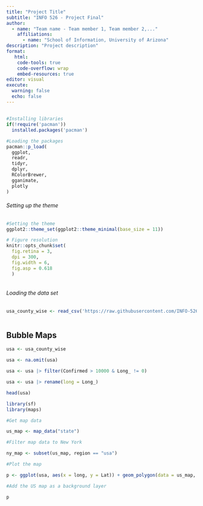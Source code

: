 ```yaml
---
title: "Project Title"
subtitle: "INFO 526 - Project Final"
author: 
  - name: "Team name - Team member 1, Team member 2,..."
    affiliations:
      - name: "School of Information, University of Arizona"
description: "Project description"
format:
   html:
    code-tools: true
    code-overflow: wrap
    embed-resources: true
editor: visual
execute:
  warning: false
  echo: false
---
```


## 

```r

#Installing libraries
if(!require('pacman'))
  installed.packages('pacman')

#Loading the packages
pacman::p_load(
  ggplot,
  readr,
  tidyr,
  dplyr,
  RColorBrewer,
  gganimate,
  plotly
)

```

###### Setting up the theme

```r

#Setting the theme 
ggplot2::theme_set(ggplot2::theme_minimal(base_size = 11))

# Figure resolution
knitr::opts_chunk$set(
  fig.retina = 3, 
  dpi = 300, 
  fig.width = 6, 
  fig.asp = 0.618 
  )



```

###### Loading the data set

```r

usa_county_wise <- read_csv('https://raw.githubusercontent.com/INFO-526-S24/project-final-GraphGeeks/main/data/usa_county_wise.csv')



```

## Bubble Maps

```r
usa <- usa_county_wise

usa <- na.omit(usa)

usa <- usa |> filter(Confirmed > 10000 & Long_ != 0)

usa <- usa |> rename(long = Long_)

head(usa)

library(sf) 
library(maps)

#Get map data

us_map <- map_data("state")

#Filter map data to New York

ny_map <- subset(us_map, region == "usa")

#Plot the map

p <- ggplot(usa, aes(x = long, y = Lat)) + geom_polygon(data = us_map, aes(x = long, y = lat, group = group), color = "black", fill = "#ebf5ee")+ geom_point(aes(color = Confirmed, size = usa$Confirmed)) + scale_color_gradient(low = "#7bbd8c", high = "#021c09", name = "Confirmed Cases")+ labs(x = "Longitude", y = "Latitude", title = "Lat/Long Coordinates")

#Add the US map as a background layer

p
```
